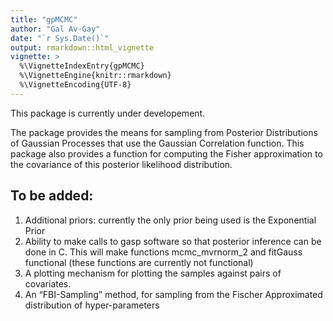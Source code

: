 ```yaml
---
title: "gpMCMC"
author: "Gal Av-Gay"
date: "`r Sys.Date()`"
output: rmarkdown::html_vignette
vignette: >
  %\VignetteIndexEntry{gpMCMC}
  %\VignetteEngine{knitr::rmarkdown}
  %\VignetteEncoding{UTF-8}
---
```


This package is currently under developement.

 The package provides the means for sampling from Posterior Distributions of Gaussian Processes that use the Gaussian Correlation function. This package also provides a function for computing the Fisher approximation to the covariance of this posterior likelihood distribution. 
 
 
## To be added:

  1. Additional priors: currently the only prior being used is the Exponential Prior
  2. Ability to make calls to gasp software so that posterior inference can be done in C. This will make functions mcmc_mvrnorm_2 and fitGauss functional (these functions are currently not functional)
  3. A plotting mechanism for plotting the samples against pairs of covariates.
  4. An "FBI-Sampling" method, for sampling from the Fischer Approximated distribution of hyper-parameters


